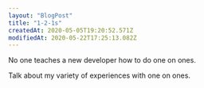```yaml
---
layout: "BlogPost"
title: "1-2-1s"
createdAt: 2020-05-05T19:20:52.571Z
modifiedAt: 2020-05-22T17:25:13.082Z
---
```


No one teaches a new developer how to do one on ones.

Talk about my variety of experiences with one on ones.
